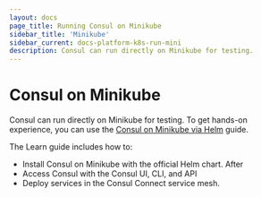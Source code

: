 ```yaml
---
layout: docs
page_title: Running Consul on Minikube
sidebar_title: 'Minikube'
sidebar_current: docs-platform-k8s-run-mini
description: Consul can run directly on Minikube for testing.
---
```


# Consul on Minikube

Consul can run directly on Minikube for testing. To get hands-on experience, you can use the [Consul on Minikube via Helm](https://learn.hashicorp.com/consul/kubernetes/minikube?utm_source=consul.io&utm_medium=docs&utm_content=k8s&utm_term=mk) guide.

The Learn guide includes how to:

- Install Consul on Minikube with the official Helm chart. After
- Access Consul with the Consul UI, CLI, and API
- Deploy services in the Consul Connect service mesh.
